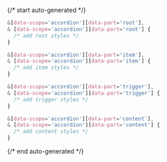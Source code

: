 {/* start auto-generated */}

```scss
&[data-scope='accordion'][data-part='root'],
& [data-scope='accordion'][data-part='root'] {
  /* add root styles */
}

&[data-scope='accordion'][data-part='item'],
& [data-scope='accordion'][data-part='item'] {
  /* add item styles */
}

&[data-scope='accordion'][data-part='trigger'],
& [data-scope='accordion'][data-part='trigger'] {
  /* add trigger styles */
}

&[data-scope='accordion'][data-part='content'],
& [data-scope='accordion'][data-part='content'] {
  /* add content styles */
}
```

{/* end auto-generated */}
